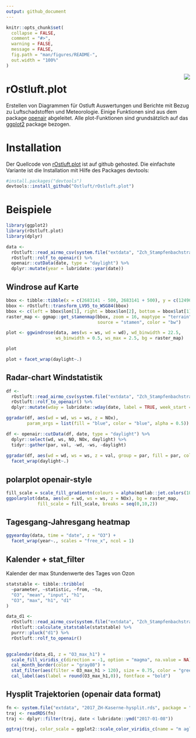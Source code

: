```yaml
---
output: github_document
---
```

<!-- README.md is generated from README.Rmd. Please edit that file -->



```r
knitr::opts_chunk$set(
  collapse = FALSE,
  comment = "#>",
  warning = FALSE,
  message = FALSE,
  fig.path = "man/figures/README-",
  out.width = "100%"
)
```

<img src="man/figures/logo.png" align="right" />

# rOstluft.plot

Erstellen von Diagrammen für Ostluft Auswertungen und Berichte mit Bezug zu Luftschadstoffen und Meteorologie.
Einige Funktionen sind aus dem package [openair](http://www.openair-project.org) abgeleitet. Alle plot-Funktionen sind grundsätzlich auf das [ggplot2](https://ggplot2.tidyverse.org) package bezogen.


# Installation

Der Quellcode von [rOstluft.plot](https://github.com/Ostluft/rOstluft.plot) ist auf github gehosted. Die einfachste 
Variante ist die Installation mit Hilfe des Packages devtools:

```r
#install.packages("devtools")
devtools::install_github("Ostluft/rOstluft.plot")
```



# Beispiele


```r
library(ggplot2)
library(rOstluft.plot)
library(dplyr)

data <-
  rOstluft::read_airmo_csv(system.file("extdata", "Zch_Stampfenbachstrasse_2010-2014.csv", package = "rOstluft.data", mustWork = TRUE)) %>%
  rOstluft::rolf_to_openair() %>%
  openair::cutData(date, type = "daylight") %>% 
  dplyr::mutate(year = lubridate::year(date))
```





## Windrose auf Karte

```r
bbox <- tibble::tibble(x = c(2683141 - 500, 2683141 + 500), y = c(1249040 - 500, 1249040 + 500))
bbox <- rOstluft::transform_LV95_to_WSG84(bbox)
bbox <- c(left = bbox$lon[1], right = bbox$lon[2], bottom = bbox$lat[1], top = bbox$lat[2])
raster_map <- ggmap::get_stamenmap(bbox, zoom = 16, maptype = "terrain",
                                   source = "stamen", color = "bw")

plot <- ggwindrose(data, aes(ws = ws, wd = wd), wd_binwidth = 22.5, 
                   ws_binwidth = 0.5, ws_max = 2.5, bg = raster_map)

plot

plot + facet_wrap(daylight~.)
```




## Radar-chart Windstatistik

```r
df <-
  rOstluft::read_airmo_csv(system.file("extdata", "Zch_Stampfenbachstrasse_2010-2014.csv",package = "rOstluft.data", mustWork = TRUE)) %>%
  rOstluft::rolf_to_openair() %>%
  dplyr::mutate(wday = lubridate::wday(date, label = TRUE, week_start = 1))

ggradar(df, aes(wd = wd, ws = ws, z = NOx), 
        param_args = list(fill = "blue", color = "blue", alpha = 0.5)) + ylab("NOx")

df <- openair::cutData(df, date, type = "daylight") %>% 
  dplyr::select(wd, ws, NO, NOx, daylight) %>% 
  tidyr::gather(par, val, -wd, -ws, -daylight)
 
ggradar(df, aes(wd = wd, ws = ws, z = val, group = par, fill = par, color = par)) + ylab("mean") +
  facet_wrap(daylight~.)
```




## polarplot openair-style

```r
fill_scale = scale_fill_gradientn(colours = alpha(matlab::jet.colors(100), 0.75), na.value = NA)
ggpolarplot(data, aes(wd = wd, ws = ws, z = NOx), bg = raster_map, 
            fill_scale = fill_scale, breaks = seq(0,10,2))
```





## Tagesgang-Jahresgang heatmap

```r
ggyearday(data, time = "date", z = "O3") +
  facet_wrap(year~., scales = "free_x", ncol = 1)
```





## Kalender + stat_filter

Kalender der max Stundenwerte des Tages von Ozon  

```r
statstable <- tibble::tribble(
  ~parameter, ~statistic, ~from, ~to,
  "O3", "mean", "input", "h1",
  "O3", "max", "h1", "d1"
)

data_d1 <- 
  rOstluft::read_airmo_csv(system.file("extdata", "Zch_Stampfenbachstrasse_2010-2014.csv",package = "rOstluft.data", mustWork = TRUE)) %>%
  rOstluft::calculate_statstable(statstable) %>%
  purrr::pluck("d1") %>% 
  rOstluft::rolf_to_openair()

  
ggcalendar(data_d1, z = "O3_max_h1") +
  scale_fill_viridis_c(direction = -1, option = "magma", na.value = NA) +
  cal_month_border(color = "gray80") +
  stat_filter(aes(filter = O3_max_h1 > 120), size = 0.75, color = "green", fill = NA, shape = 21) +
  cal_label(aes(label = round(O3_max_h1,0)), fontface = "bold")
```


## Hysplit Trajektorien (openair data format)

```r
fn <- system.file("extdata", "2017_ZH-Kaserne-hysplit.rds", package = "rOstluft.data")
traj <- readRDS(fn)
traj <- dplyr::filter(traj, date < lubridate::ymd("2017-01-08"))

ggtraj(traj, color_scale = ggplot2::scale_color_viridis_c(name = "m agl."))
```





